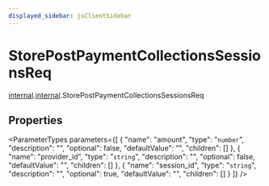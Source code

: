 ```yaml
---
displayed_sidebar: jsClientSidebar
---
```



# StorePostPaymentCollectionsSessionsReq

[internal](../../admin_discounts/modules/admin_discounts.internal.mdx).[internal](../modules/admin_discounts.internal.internal.mdx).StorePostPaymentCollectionsSessionsReq

## Properties

<ParameterTypes parameters={[
  {
    "name": "amount",
    "type": "`number`",
    "description": "",
    "optional": false,
    "defaultValue": "",
    "children": []
  },
  {
    "name": "provider_id",
    "type": "`string`",
    "description": "",
    "optional": false,
    "defaultValue": "",
    "children": []
  },
  {
    "name": "session_id",
    "type": "`string`",
    "description": "",
    "optional": true,
    "defaultValue": "",
    "children": []
  }
]} />
